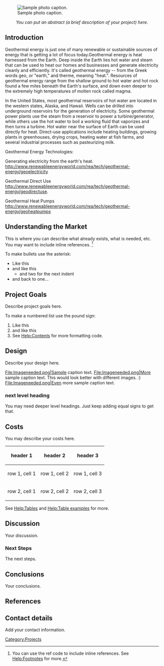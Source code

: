 <!-- Comments that appear only in the edit view are formatted like this. -->
<!-- These comments are offered as an aid as you get started. Remove as you wish. -->
<!-- next line is the code for inserting an image; delete if you don't have an image yet -->
[[File:Imageneeded.png|thumb|right|Sample photo caption.]]

<center>''You can put an abstract (a brief description of your project) here. ''</center>

== Introduction ==
Geothermal energy is just one of many renewable or sustainable sources of energy that is getting a lot of focus today.Geothermal energy is heat harnessed from the Earth. Deep inside the Earth lies hot water and steam that can be used to heat our homes and businesses and generate electricity cleanly and efficiently. It's called geothermal energy -- from the Greek words geo, or "earth," and therme, meaning "heat.". Resources of geothermal energy range from the shallow ground to hot water and hot rock found a few miles beneath the Earth's surface, and down even deeper to the extremely high temperatures of molten rock called magma.

In the United States, most geothermal reservoirs of hot water are located in the western states, Alaska, and Hawaii. Wells can be drilled into underground reservoirs for the generation of electricity. Some geothermal power plants use the steam from a reservoir to power a turbine/generator, while others use the hot water to boil a working fluid that vaporizes and then turns a turbine. Hot water near the surface of Earth can be used directly for heat. Direct-use applications include heating buildings, growing plants in greenhouses, drying crops, heating water at fish farms, and several industrial processes such as pasteurizing milk.


Geothermal Energy Technologies:

Generating electricity from the earth's heat.
http://www.renewableenergyworld.com/rea/tech/geothermal-energy/geoelectricity

Geothermal Direct Use 
http://www.renewableenergyworld.com/rea/tech/geothermal-energy/geodirectuse.

Geothermal Heat Pumps 
http://www.renewableenergyworld.com/rea/tech/geothermal-energy/geoheatpumps

== Understanding the Market ==
This is where you can describe what already exists, what is needed, etc.  You may want to include inline references. <ref> You can use the ref code to include inline references.  See [[Help:Footnotes]] for more.</ref>

To make bullets use the asterisk:
* Like this
* and like this
** and two for the next indent
* and back to one...

== Project Goals ==
Describe project goals here.

To make a numbered list use the pound sign:
# Like this
# and like this
# See [[Help:Contents]] for more formatting code.

== Design ==
Describe your design here.  

<!-- Here is a sample gallery.  -->
<gallery caption="Sample gallery">
File:Imageneeded.png|Sample caption text.
File:Imageneeded.png|More sample caption text. This would look better with different images. :)
File:Imageneeded.png|Even more sample caption text. 
</gallery>

=== next level heading ===
You may need deeper level headings.  Just keep adding equal signs to get that.

== Costs ==
You may describe your costs here.
{| class="wikitable"
|-
! header 1
! header 2
! header 3
|-
| row 1, cell 1
| row 1, cell 2
| row 1, cell 3
|-
| row 2, cell 1
| row 2, cell 2
| row 2, cell 3
|}
See [[Help:Tables]] and [[Help:Table examples]] for more.

== Discussion ==
Your discussion.

=== Next Steps ===
The next steps.

== Conclusions ==
Your conclusions.

== References ==
<!-- This code is for placing the citation you included above.  If you did not use the <ref> code, please delete this. -->
<references/>

== Contact details ==
Add your contact information.  

<!-- Don't change the next line unless you intend to change the categorization -->
<!-- Do add additional, appropriate categories.  See http://www.appropedia.org/Appropedia:CategoryTree for ideas. -->
[[Category:Projects]]